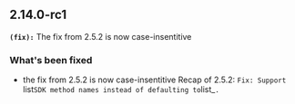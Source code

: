 ## 2.14.0-rc1
**`(fix):`** The fix from 2.5.2 is now case-insentitive

### What's been fixed
- the fix from 2.5.2 is now case-insentitive Recap of 2.5.2: `Fix: Support `list`SDK method names instead of defaulting to`list\_`.`

